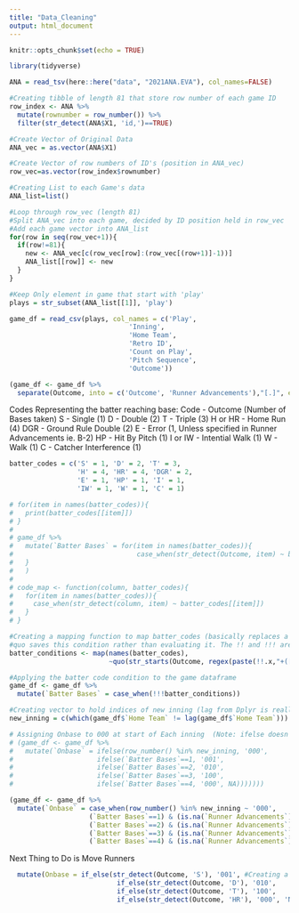 ```yaml
---
title: "Data_Cleaning"
output: html_document
---
```


```r
knitr::opts_chunk$set(echo = TRUE)
```

```r
library(tidyverse)
```

```r
ANA = read_tsv(here::here("data", "2021ANA.EVA"), col_names=FALSE)
```



```r
#Creating tibble of length 81 that store row number of each game ID
row_index <- ANA %>%
  mutate(rownumber = row_number()) %>%
  filter(str_detect(ANA$X1, 'id,')==TRUE)

#Create Vector of Original Data
ANA_vec = as.vector(ANA$X1)

#Create Vector of row numbers of ID's (position in ANA_vec)
row_vec=as.vector(row_index$rownumber)

#Creating List to each Game's data
ANA_list=list()

#Loop through row_vec (length 81)
#Split ANA_vec into each game, decided by ID position held in row_vec
#Add each game vector into ANA_list
for(row in seq(row_vec+1)){
  if(row!=81){
    new <- ANA_vec[c(row_vec[row]:(row_vec[(row+1)]-1))]
    ANA_list[[row]] <- new
  }
}

```


```r
#Keep Only element in game that start with 'play'
plays = str_subset(ANA_list[[1]], 'play')

game_df = read_csv(plays, col_names = c('Play', 
                              'Inning', 
                              'Home Team', 
                              'Retro ID', 
                              'Count on Play', 
                              'Pitch Sequence',
                              'Outcome'))

(game_df <- game_df %>% 
  separate(Outcome, into = c('Outcome', 'Runner Advancements'),"[.]", extra = "merge")) #Creating Column to hold runner advancement codes
```

Codes Representing the batter reaching base:
Code - Outcome (Number of Bases taken)
S - Single (1)
D - Double (2)
T - Triple (3)
H or HR - Home Run (4)
DGR - Ground Rule Double (2)
E - Error (1, Unless specified in Runner Advancements ie. B-2)
HP - Hit By Pitch (1)
I or IW - Intential Walk (1)
W - Walk (1)
C - Catcher Interference (1)

```r

batter_codes = c('S' = 1, 'D' = 2, 'T' = 3, 
                 'H' = 4, 'HR' = 4, 'DGR' = 2,
                 'E' = 1, 'HP' = 1, 'I' = 1, 
                 'IW' = 1, 'W' = 1, 'C' = 1)

# for(item in names(batter_codes)){
#   print(batter_codes[[item]])
# }
# 
# game_df %>% 
#   mutate(`Batter Bases` = for(item in names(batter_codes)){
#                               case_when(str_detect(Outcome, item) ~ batter_codes[[item]])
#   }
#   )
# 
# code_map <- function(column, batter_codes){
#   for(item in names(batter_codes)){
#     case_when(str_detect(column, item) ~ batter_codes[[item]])
#   }
# }

#Creating a mapping function to map batter_codes (basically replaces a for loop)
#quo saves this condition rather than evaluating it. The !! and !!! are how you actually evaulate this code
batter_conditions <- map(names(batter_codes), 
                         ~quo(str_starts(Outcome, regex(paste(!!.x,"+([0-9]|/)", sep="")))~batter_codes[!!.x]))

#Applying the batter code condition to the game dataframe
game_df <- game_df %>% 
  mutate(`Batter Bases` = case_when(!!!batter_conditions))
```


```r
#Creating vector to hold indices of new inning (lag from Dplyr is really helpful)
new_inning = c(which(game_df$`Home Team` != lag(game_df$`Home Team`))) 

# Assigning Onbase to 000 at start of Each inning  (Note: ifelse doesn't care about type)
# (game_df <- game_df %>% 
#   mutate(`Onbase` = ifelse(row_number() %in% new_inning, '000',
#                     ifelse(`Batter Bases`==1, '001',
#                     ifelse(`Batter Bases`==2, '010',
#                     ifelse(`Batter Bases`==3, '100',
#                     ifelse(`Batter Bases`==4, '000', NA)))))))

(game_df <- game_df %>% 
  mutate(`Onbase` = case_when(row_number() %in% new_inning ~ '000',
                    (`Batter Bases`==1) & (is.na(`Runner Advancements`)) ~ '001',
                    (`Batter Bases`==2) & (is.na(`Runner Advancements`)) ~ '010',
                    (`Batter Bases`==3) & (is.na(`Runner Advancements`)) ~ '100',
                    (`Batter Bases`==4) & (is.na(`Runner Advancements`)) ~ '000')))

```
Next Thing to Do is Move Runners

```r
  mutate(Onbase = if_else(str_detect(Outcome, 'S'), '001', #Creating a column to store the runners on base before the start of the at bat
                           if_else(str_detect(Outcome, 'D'), '010',
                           if_else(str_detect(Outcome, 'T'), '100',
                           if_else(str_detect(Outcome, 'HR'), '000', 'NONE')))))
```



